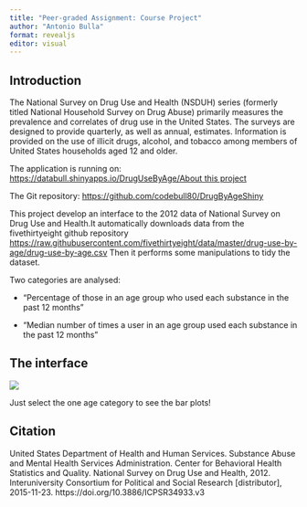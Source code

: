 ```yaml
---
title: "Peer-graded Assignment: Course Project"
author: "Antonio Bulla"
format: revealjs
editor: visual
---
```


## Introduction

The National Survey on Drug Use and Health (NSDUH) series (formerly titled National Household Survey on Drug Abuse) primarily measures the prevalence and correlates of drug use in the United States. The surveys are designed to provide quarterly, as well as annual, estimates. Information is provided on the use of illicit drugs, alcohol, and tobacco among members of United States households aged 12 and older.

The application is running on: [https://databull.shinyapps.io/DrugUseByAge/About this project](https://databull.shinyapps.io/DrugUseByAge/About%20this%20project)

The Git repository: <https://github.com/codebull80/DrugByAgeShiny>

This project develop an interface to the 2012 data of National Survey on Drug Use and Health.It automatically downloads data from the fivethirtyeight github repository <https://raw.githubusercontent.com/fivethirtyeight/data/master/drug-use-by-age/drug-use-by-age.csv> Then it performs some manipulations to tidy the dataset.

Two categories are analysed:

-   "Percentage of those in an age group who used each substance in the past 12 months"

-   "Median number of times a user in an age group used each substance in the past 12 months"

## The interface

![](images/Schermata%202022-12-28%20alle%2022.11.01.png)

Just select the one age category to see the bar plots!

## Citation

United States Department of Health and Human Services. Substance Abuse and Mental Health Services Administration. Center for Behavioral Health Statistics and Quality. National Survey on Drug Use and Health, 2012. Interuniversity Consortium for Political and Social Research \[distributor\], 2015-11-23. https://doi.org/10.3886/ICPSR34933.v3
